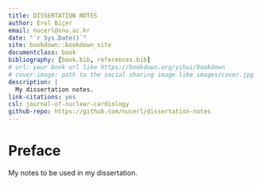 ```yaml
--- 
title: DISSERTATION NOTES
author: Erol Biçer
email: nucerl@snu.ac.kr
date: "`r Sys.Date()`"
site: bookdown::bookdown_site
documentclass: book
bibliography: [book.bib, references.bib]
# url: your book url like https://bookdown.org/yihui/bookdown
# cover-image: path to the social sharing image like images/cover.jpg
description: |
  My dissertation notes. 
link-citations: yes
csl: journal-of-nuclear-cardiology
github-repo: https://github.com/nucerl/dissertation-notes
---
```


# Preface

My notes to be used in my dissertation.
